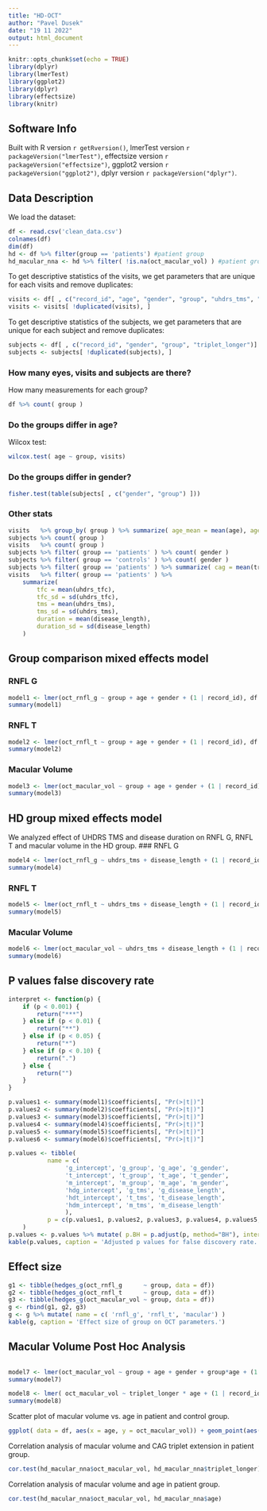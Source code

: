 ```yaml
---
title: "HD-OCT"
author: "Pavel Dusek"
date: "19 11 2022"
output: html_document
---
```


```r
knitr::opts_chunk$set(echo = TRUE)
library(dplyr)
library(lmerTest)
library(ggplot2)
library(dplyr)
library(effectsize)
library(knitr)
```

## Software Info

Built with R version `r getRversion()`, lmerTest version `r packageVersion("lmerTest")`, effectsize version `r packageVersion("effectsize")`, ggplot2 version `r packageVersion("ggplot2")`, dplyr version `r packageVersion("dplyr")`.

## Data Description
We load the dataset:
```r
df <- read.csv('clean_data.csv')
colnames(df)
dim(df)
hd <- df %>% filter(group == 'patients') #patient group
hd_macular_nna <- hd %>% filter( !is.na(oct_macular_vol) ) #patient group without missing data in macular volume

```

To get descriptive statistics of the visits, we get parameters that are unique for each visits and remove duplicates:
```r
visits <- df[ , c("record_id", "age", "gender", "group", "uhdrs_tms", "uhdrs_tfc", "disease_length")]
visits <- visits[ !duplicated(visits), ]
```

To get descriptive statistics of the subjects, we get parameters that are unique for each subject and remove duplicates:
```r
subjects <- df[ , c("record_id", "gender", "group", "triplet_longer")]
subjects <- subjects[ !duplicated(subjects), ]
```

### How many eyes, visits and subjects are there?
How many measurements for each group?
```r
df %>% count( group )
```

### Do the groups differ in age?
Wilcox test:
```r
wilcox.test( age ~ group, visits)
```

### Do the groups differ in gender?
```r
fisher.test(table(subjects[ , c("gender", "group") ]))
```

### Other stats
```r
visits   %>% group_by( group ) %>% summarize( age_mean = mean(age), age_sd = sd(age) )
subjects %>% count( group )
visits   %>% count( group )
subjects %>% filter( group == 'patients' ) %>% count( gender )
subjects %>% filter( group == 'controls' ) %>% count( gender )
subjects %>% filter( group == 'patients' ) %>% summarize( cag = mean(triplet_longer), cag_sd = sd(triplet_longer) )
visits   %>% filter( group == 'patients' ) %>%
	summarize(
	    tfc = mean(uhdrs_tfc),
	    tfc_sd = sd(uhdrs_tfc),
	    tms = mean(uhdrs_tms),
	    tms_sd = sd(uhdrs_tms),
	    duration = mean(disease_length),
	    duration_sd = sd(disease_length)
	) 

```

## Group comparison mixed effects model

### RNFL G
```r
model1 <- lmer(oct_rnfl_g ~ group + age + gender + (1 | record_id), df )
summary(model1)
```

### RNFL T
```r
model2 <- lmer(oct_rnfl_t ~ group + age + gender + (1 | record_id), df )
summary(model2)
```

### Macular Volume
```r
model3 <- lmer(oct_macular_vol ~ group + age + gender + (1 | record_id), df )
summary(model3)
```

## HD group mixed effects model
We analyzed effect of UHDRS TMS and disease duration on RNFL G, RNFL T and macular volume in the HD group.
### RNFL G
```r
model4 <- lmer(oct_rnfl_g ~ uhdrs_tms + disease_length + (1 | record_id), hd )
summary(model4)
```

### RNFL T
```r
model5 <- lmer(oct_rnfl_t ~ uhdrs_tms + disease_length + (1 | record_id), hd )
summary(model5)
```

### Macular Volume
```r
model6 <- lmer(oct_macular_vol ~ uhdrs_tms + disease_length + (1 | record_id), hd )
summary(model6)
```
## P values false discovery rate
```r
interpret <- function(p) {
	if (p < 0.001) {
		return("***")
	} else if (p < 0.01) {
		return("**")
	} else if (p < 0.05) {
		return("*")
	} else if (p < 0.10) {
		return(".")
	} else {
		return("")
	}
}
```
```r
p.values1 <- summary(model1)$coefficients[, "Pr(>|t|)"]
p.values2 <- summary(model2)$coefficients[, "Pr(>|t|)"]
p.values3 <- summary(model3)$coefficients[, "Pr(>|t|)"]
p.values4 <- summary(model4)$coefficients[, "Pr(>|t|)"]
p.values5 <- summary(model5)$coefficients[, "Pr(>|t|)"]
p.values6 <- summary(model6)$coefficients[, "Pr(>|t|)"]

p.values <- tibble(
		   name = c(
			    'g_intercept', 'g_group', 'g_age', 'g_gender',
			    't_intercept', 't_group', 't_age', 't_gender',
			    'm_intercept', 'm_group', 'm_age', 'm_gender',
			    'hdg_intercept', 'g_tms', 'g_disease_length',
			    'hdt_intercept', 't_tms', 't_disease_length',
			    'hdm_intercept', 'm_tms', 'm_disease_length'
			    ),
		   p = c(p.values1, p.values2, p.values3, p.values4, p.values5, p.values6)
	)
p.values <- p.values %>% mutate( p.BH = p.adjust(p, method="BH"), interpret = lapply(p.BH, interpret) )
kable(p.values, caption = 'Adjusted p values for false discovery rate.')
```

## Effect size
```r
g1 <- tibble(hedges_g(oct_rnfl_g      ~ group, data = df))
g2 <- tibble(hedges_g(oct_rnfl_t      ~ group, data = df))
g3 <- tibble(hedges_g(oct_macular_vol ~ group, data = df))
g <- rbind(g1, g2, g3)
g <- g %>% mutate( name = c( 'rnfl_g', 'rnfl_t', 'macular') )
kable(g, caption = 'Effect size of group on OCT parameters.')
```

## Macular Volume Post Hoc Analysis
```r
```

```r
model7 <- lmer(oct_macular_vol ~ group + age + gender + group*age + (1 | record_id), df )
summary(model7)
```

```r
model8 <- lmer( oct_macular_vol ~ triplet_longer * age + (1 | record_id), data = hd_macular_nna )
summary(model8)
```

Scatter plot of macular volume vs. age in patient and control group.
```r
ggplot( data = df, aes(x = age, y = oct_macular_vol)) + geom_point(aes(color=group)) + geom_smooth(aes(color=group), method='lm')
```

Correlation analysis of macular volume and CAG triplet extension in patient group.
```r
cor.test(hd_macular_nna$oct_macular_vol, hd_macular_nna$triplet_longer)
```

Correlation analysis of macular volume and age in patient group.
```r
cor.test(hd_macular_nna$oct_macular_vol, hd_macular_nna$age)
```
